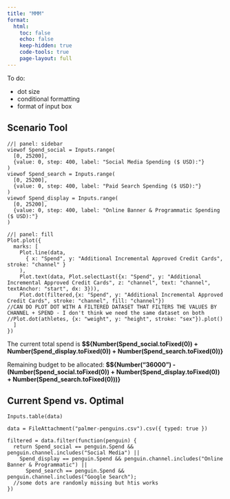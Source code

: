 ```yaml
---
title: "MMM"
format:
  html:
    toc: false
    echo: false
    keep-hidden: true
    code-tools: true
    page-layout: full
---
```


To do:

- dot size
- conditional formatting
- format of input box

::: {#maintab .panel-tabset .ojs-track-layout}
## Scenario Tool

```ojs
//| panel: sidebar
viewof Spend_social = Inputs.range(
  [0, 25200], 
  {value: 0, step: 400, label: "Social Media Spending ($ USD):"}
)
viewof Spend_search = Inputs.range(
  [0, 25200], 
  {value: 0, step: 400, label: "Paid Search Spending ($ USD):"}
)
viewof Spend_display = Inputs.range(
  [0, 25200], 
  {value: 0, step: 400, label: "Online Banner & Programmatic Spending ($ USD):"}
)
```

```ojs
//| panel: fill
Plot.plot({
  marks: [
    Plot.line(data, 
      { x: "Spend", y: "Additional Incremental Approved Credit Cards", stroke: "channel" }
    ),
    Plot.text(data, Plot.selectLast({x: "Spend", y: "Additional Incremental Approved Credit Cards", z: "channel", text: "channel", textAnchor: "start", dx: 3})),
    Plot.dot(filtered,{x: "Spend", y: "Additional Incremental Approved Credit Cards", stroke: "channel", fill: "channel"})
//CAN DO PLOT DOT WITH A FILTERED DATASET THAT FILTERS THE VALUES BY CHANNEL + SPEND - I don't think we need the same dataset on both
//Plot.dot(athletes, {x: "weight", y: "height", stroke: "sex"}).plot()
  ]
})
```

The current total spend is **$${Number(Spend_social.toFixed(0)) + Number(Spend_display.toFixed(0)) + Number(Spend_search.toFixed(0))}**

Remaining budget to be allocated: **$${Number("36000") - (Number(Spend_social.toFixed(0)) + Number(Spend_display.toFixed(0)) + Number(Spend_search.toFixed(0)))}**

## Current Spend vs. Optimal

```ojs
Inputs.table(data)
```

:::

```ojs
data = FileAttachment("palmer-penguins.csv").csv({ typed: true })
```

```ojs
filtered = data.filter(function(penguin) {
  return Spend_social == penguin.Spend && penguin.channel.includes("Social Media") ||
    Spend_display == penguin.Spend && penguin.channel.includes("Online Banner & Programmatic") ||
      Spend_search == penguin.Spend && penguin.channel.includes("Google Search");
  //some dots are randomly missing but htis works
})
```